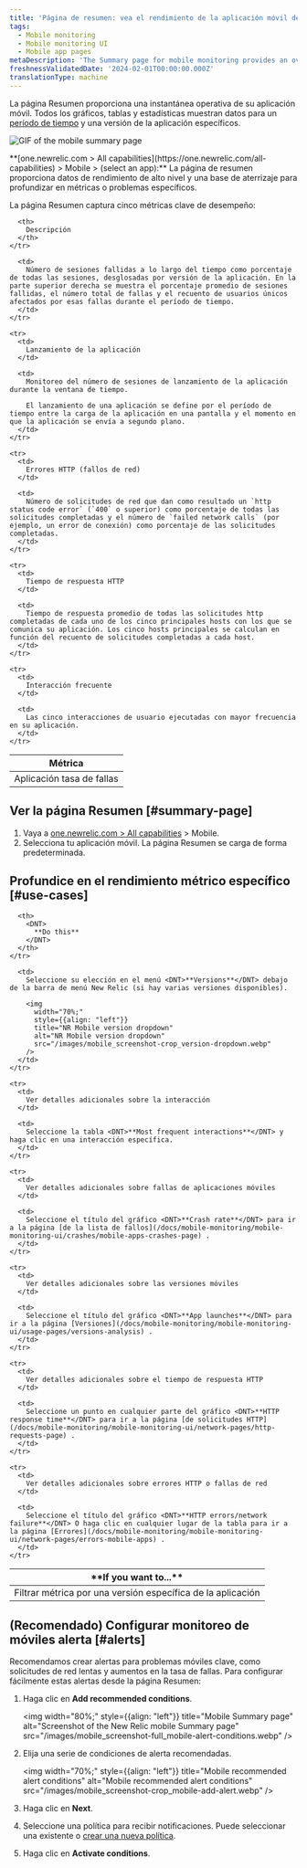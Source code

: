 ```yaml
---
title: 'Página de resumen: vea el rendimiento de la aplicación móvil de alto nivel'
tags:
  - Mobile monitoring
  - Mobile monitoring UI
  - Mobile app pages
metaDescription: 'The Summary page for mobile monitoring provides an overview of HTTP requests, active users, interactions, errors or network failures, and recent events.'
freshnessValidatedDate: '2024-02-01T00:00:00.000Z'
translationType: machine
---
```


La página Resumen proporciona una instantánea operativa de su aplicación móvil. Todos los gráficos, tablas y estadísticas muestran datos para un [período de tiempo](/docs/query-your-data/explore-query-data/dashboards/manage-your-dashboard/#dash-time-picker) y una versión de la aplicación específicos.

<img
  title="Mobile summary page"
  alt="GIF of the mobile summary page"
  src="/images/mobile_screenshot-full_summary-gif.gif"
/>

<figcaption>
  <DNT>**[one.newrelic.com > All capabilities](https://one.newrelic.com/all-capabilities) > Mobile > (select an app):**</DNT> La página de resumen proporciona datos de rendimiento de alto nivel y una base de aterrizaje para profundizar en métricas o problemas específicos.
</figcaption>

La página Resumen captura cinco métricas clave de desempeño:

<table>
  <thead>
    <tr>
      <th width={200}>
        Métrica
      </th>

      <th>
        Descripción
      </th>
    </tr>
  </thead>

  <tbody>
    <tr>
      <td>
        Aplicación tasa de fallas
      </td>

      <td>
        Número de sesiones fallidas a lo largo del tiempo como porcentaje de todas las sesiones, desglosadas por versión de la aplicación. En la parte superior derecha se muestra el porcentaje promedio de sesiones fallidas, el número total de fallas y el recuento de usuarios únicos afectados por esas fallas durante el período de tiempo.
      </td>
    </tr>

    <tr>
      <td>
        Lanzamiento de la aplicación
      </td>

      <td>
        Monitoreo del número de sesiones de lanzamiento de la aplicación durante la ventana de tiempo.

        El lanzamiento de una aplicación se define por el período de tiempo entre la carga de la aplicación en una pantalla y el momento en que la aplicación se envía a segundo plano.
      </td>
    </tr>

    <tr>
      <td>
        Errores HTTP (fallos de red)
      </td>

      <td>
        Número de solicitudes de red que dan como resultado un `http status code error` (`400` o superior) como porcentaje de todas las solicitudes completadas y el número de `failed network calls` (por ejemplo, un error de conexión) como porcentaje de las solicitudes completadas.
      </td>
    </tr>

    <tr>
      <td>
        Tiempo de respuesta HTTP
      </td>

      <td>
        Tiempo de respuesta promedio de todas las solicitudes http completadas de cada uno de los cinco principales hosts con los que se comunica su aplicación. Los cinco hosts principales se calculan en función del recuento de solicitudes completadas a cada host.
      </td>
    </tr>

    <tr>
      <td>
        Interacción frecuente
      </td>

      <td>
        Las cinco interacciones de usuario ejecutadas con mayor frecuencia en su aplicación.
      </td>
    </tr>
  </tbody>
</table>

## Ver la página Resumen [#summary-page]

1. Vaya a [one.newrelic.com > All capabilities](https://one.newrelic.com/all-capabilities) > Mobile.
2. Selecciona tu aplicación móvil. La página Resumen se carga de forma predeterminada.

## Profundice en el rendimiento métrico específico [#use-cases]

<table>
  <thead>
    <tr>
      <th width={200}>
        <DNT>
          **If you want to...**
        </DNT>
      </th>

      <th>
        <DNT>
          **Do this**
        </DNT>
      </th>
    </tr>
  </thead>

  <tbody>
    <tr>
      <td>
        Filtrar métrica por una versión específica de la aplicación
      </td>

      <td>
        Seleccione su elección en el menú <DNT>**Versions**</DNT> debajo de la barra de menú New Relic (si hay varias versiones disponibles).

        <img
          width="70%;"
          style={{align: "left"}}
          title="NR Mobile version dropdown"
          alt="NR Mobile version dropdown"
          src="/images/mobile_screenshot-crop_version-dropdown.webp"
        />
      </td>
    </tr>

    <tr>
      <td>
        Ver detalles adicionales sobre la interacción
      </td>

      <td>
        Seleccione la tabla <DNT>**Most frequent interactions**</DNT> y haga clic en una interacción específica.
      </td>
    </tr>

    <tr>
      <td>
        Ver detalles adicionales sobre fallas de aplicaciones móviles
      </td>

      <td>
        Seleccione el título del gráfico <DNT>**Crash rate**</DNT> para ir a la página [de la lista de fallos](/docs/mobile-monitoring/mobile-monitoring-ui/crashes/mobile-apps-crashes-page) .
      </td>
    </tr>

    <tr>
      <td>
        Ver detalles adicionales sobre las versiones móviles
      </td>

      <td>
        Seleccione el título del gráfico <DNT>**App launches**</DNT> para ir a la página [Versiones](/docs/mobile-monitoring/mobile-monitoring-ui/usage-pages/versions-analysis) .
      </td>
    </tr>

    <tr>
      <td>
        Ver detalles adicionales sobre el tiempo de respuesta HTTP
      </td>

      <td>
        Seleccione un punto en cualquier parte del gráfico <DNT>**HTTP response time**</DNT> para ir a la página [de solicitudes HTTP](/docs/mobile-monitoring/mobile-monitoring-ui/network-pages/http-requests-page) .
      </td>
    </tr>

    <tr>
      <td>
        Ver detalles adicionales sobre errores HTTP o fallas de red
      </td>

      <td>
        Seleccione el título del gráfico <DNT>**HTTP errors/network failure**</DNT> O haga clic en cualquier lugar de la tabla para ir a la página [Errores](/docs/mobile-monitoring/mobile-monitoring-ui/network-pages/errors-mobile-apps) .
      </td>
    </tr>
  </tbody>
</table>

## (Recomendado) Configurar monitoreo de móviles alerta [#alerts]

Recomendamos crear alertas para problemas móviles clave, como solicitudes de red lentas y aumentos en la tasa de fallas. Para configurar fácilmente estas alertas desde la página Resumen:

1. Haga clic en <DNT>**Add recommended conditions**</DNT>.

   <img
     width="80%;"
     style={{align: "left"}}
     title="Mobile Summary page"
     alt="Screenshot of the New Relic mobile Summary page"
     src="/images/mobile_screenshot-full_mobile-alert-conditions.webp"
   />


2. Elija una serie de condiciones de alerta recomendadas.

   <img
     width="70%;"
     style={{align: "left"}}
     title="Mobile recommended alert conditions"
     alt="Mobile recommended alert conditions"
     src="/images/mobile_screenshot-crop_mobile-add-alert.webp"
   />

3. Haga clic en <DNT>**Next**</DNT>.

4. Seleccione una política para recibir notificaciones. Puede seleccionar una existente o [crear una nueva política](/docs/alerts-applied-intelligence/new-relic-alerts/alert-policies/create-edit-or-find-alert-policy/#alert-policy-name).

5. Haga clic en <DNT>**Activate conditions**</DNT>.
